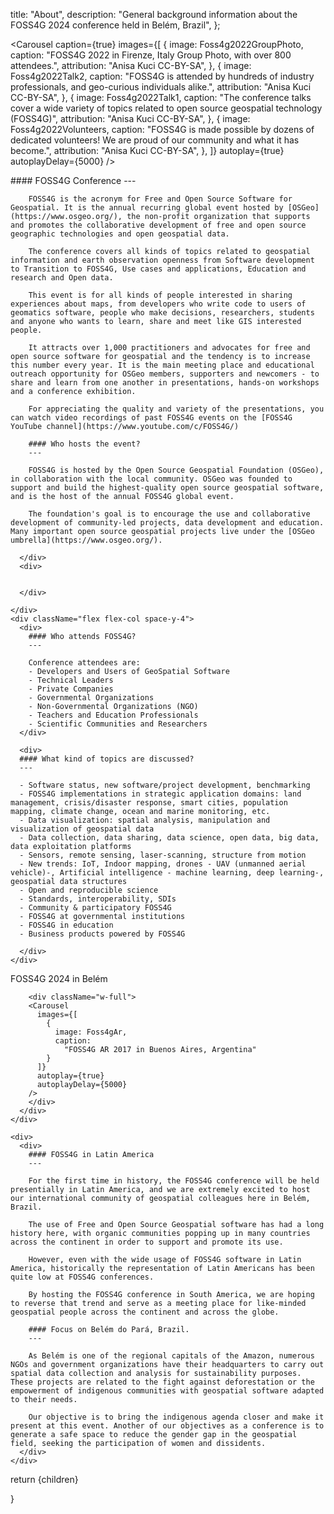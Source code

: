 
  title: "About",
  description:
    "General background information about the FOSS4G 2024 conference held in Belém, Brazil",
};

<Carousel
  caption={true}
  images={[
    {
      image: Foss4g2022GroupPhoto,
      caption:
        "FOSS4G 2022 in Firenze, Italy Group Photo, with over 800 attendees.",
      attribution: "Anisa Kuci CC-BY-SA",
    },
    {
      image: Foss4g2022Talk2,
      caption:
        "FOSS4G is attended by hundreds of industry professionals, and geo-curious individuals alike.",
      attribution: "Anisa Kuci CC-BY-SA",
    },
    {
      image: Foss4g2022Talk1,
      caption:
        "The conference talks cover a wide variety of topics related to open source geospatial technology (FOSS4G)",
      attribution: "Anisa Kuci CC-BY-SA",
    },
    {
      image: Foss4g2022Volunteers,
      caption:
        "FOSS4G is made possible by dozens of dedicated volunteers! We are proud of our community and what it has become.",
      attribution: "Anisa Kuci CC-BY-SA",
    },
  ]}
  autoplay={true}
  autoplayDelay={5000}
/>

<div className="grid space-y-4 mt-4">
  <div className="grid md:grid-cols-2 md:space-x-4">  
    <div className="flex flex-col space-y-4">
      <div className="">
        #### FOSS4G Conference
        ---
        
        FOSS4G is the acronym for Free and Open Source Software for Geospatial. It is the annual recurring global event hosted by [OSGeo](https://www.osgeo.org/), the non-profit organization that supports and promotes the collaborative development of free and open source geographic technologies and open geospatial data.
        
        The conference covers all kinds of topics related to geospatial information and earth observation openness from Software development to Transition to FOSS4G, Use cases and applications, Education and research and Open data.

        This event is for all kinds of people interested in sharing experiences about maps, from developers who write code to users of geomatics software, people who make decisions, researchers, students and anyone who wants to learn, share and meet like GIS interested people.

        It attracts over 1,000 practitioners and advocates for free and open source software for geospatial and the tendency is to increase this number every year. It is the main meeting place and educational outreach opportunity for OSGeo members, supporters and newcomers - to share and learn from one another in presentations, hands-on workshops and a conference exhibition.

        For appreciating the quality and variety of the presentations, you can watch video recordings of past FOSS4G events on the [FOSS4G YouTube channel](https://www.youtube.com/c/FOSS4G/)

        #### Who hosts the event?
        ---

        FOSS4G is hosted by the Open Source Geospatial Foundation (OSGeo), in collaboration with the local community. OSGeo was founded to support and build the highest-quality open source geospatial software, and is the host of the annual FOSS4G global event.

        The foundation's goal is to encourage the use and collaborative development of community-led projects, data development and education. Many important open source geospatial projects live under the [OSGeo umbrella](https://www.osgeo.org/).

      </div>
      <div>


      </div>

    </div>
    <div className="flex flex-col space-y-4">
      <div>
        #### Who attends FOSS4G?
        ---

        Conference attendees are:
        - Developers and Users of GeoSpatial Software
        - Technical Leaders
        - Private Companies
        - Governmental Organizations
        - Non-Governmental Organizations (NGO)
        - Teachers and Education Professionals
        - Scientific Communities and Researchers
      </div>

      <div>
      #### What kind of topics are discussed?
      ---

      - Software status, new software/project development, benchmarking
      - FOSS4G implementations in strategic application domains: land management, crisis/disaster response, smart cities, population mapping, climate change, ocean and marine monitoring, etc.
      - Data visualization: spatial analysis, manipulation and visualization of geospatial data
      - Data collection, data sharing, data science, open data, big data, data exploitation platforms
      - Sensors, remote sensing, laser-scanning, structure from motion
      - New trends: IoT, Indoor mapping, drones - UAV (unmanned aerial vehicle)-, Artificial intelligence - machine learning, deep learning-, geospatial data structures
      - Open and reproducible science
      - Standards, interoperability, SDIs
      - Community & participatory FOSS4G
      - FOSS4G at governmental institutions
      - FOSS4G in education
      - Business products powered by FOSS4G

      </div>
    </div>

  </div>

<Heading bubble color="orange">
  FOSS4G 2024 in Belém
</Heading>

  <div className="grid md:grid-cols-2 md:space-x-4">
    <div className="flex flex-col space-y-4">
      <div className="">

        <div className="w-full">
        <Carousel
          images={[
            {
              image: Foss4gAr,
              caption:
                "FOSS4G AR 2017 in Buenos Aires, Argentina"
            }
          ]}
          autoplay={true}
          autoplayDelay={5000}
        />
        </div>
      </div>
    </div>

    <div>
      <div>
        #### FOSS4G in Latin America
        ---

        For the first time in history, the FOSS4G conference will be held presentially in Latin America, and we are extremely excited to host our international community of geospatial colleagues here in Belém, Brazil.

        The use of Free and Open Source Geospatial software has had a long history here, with organic communities popping up in many countries across the continent in order to support and promote its use.

        However, even with the wide usage of FOSS4G software in Latin America, historically the representation of Latin Americans has been quite low at FOSS4G conferences.
        
        By hosting the FOSS4G conference in South America, we are hoping to reverse that trend and serve as a meeting place for like-minded geospatial people across the continent and across the globe.

        #### Focus on Belém do Pará, Brazil.
        ---

        As Belém is one of the regional capitals of the Amazon, numerous NGOs and government organizations have their headquarters to carry out spatial data collection and analysis for sustainability purposes. These projects are related to the fight against deforestation or the empowerment of indigenous communities with geospatial software adapted to their needs.
        
        Our objective is to bring the indigenous agenda closer and make it present at this event. Another of our objectives as a conference is to generate a safe space to reduce the gender gap in the geospatial field, seeking the participation of women and dissidents.
      </div>
    </div>

  </div>
</div>

  return <MdxLayout metadata={metadata}>{children}</MdxLayout>

}
